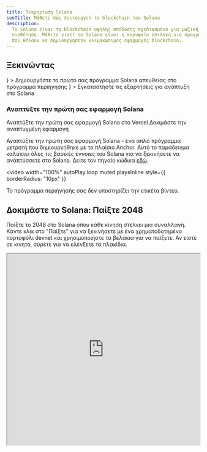 ```yaml
---
title: Τεκμηρίωση Solana
seoTitle: Μάθετε πώς λειτουργεί το blockchain του Solana
description:
  Το Solana είναι το blockchain υψηλής απόδοσης σχεδιασμένο για μαζική
  υιοθέτηση. Μάθετε γιατί το Solana είναι η κορυφαία επιλογή για προγραμματιστές
  που θέλουν να δημιουργήσουν κλιμακώσιμες εφαρμογές blockchain.
---
```


## Ξεκινώντας

<Cards>
  <Card
    title="Γρήγορη εκκίνηση"
    href="/docs/intro/quick-start"
    icon={<Rocket />}
  >
    Δημιουργήστε το πρώτο σας πρόγραμμα Solana απευθείας στο πρόγραμμα
    περιήγησης
  </Card>
  <Card
    title="Ρύθμιση τοπικού περιβάλλοντος"
    href="/docs/intro/installation"
    icon={<Download />}
  >
    Εγκαταστήστε τις εξαρτήσεις για ανάπτυξη στο Solana
  </Card>
</Cards>

### Αναπτύξτε την πρώτη σας εφαρμογή Solana

<Cards>
  <Card
    title="Ανάπτυξη στο Vercel"
    href="https://vercel.com/new/clone?repository-url=https%3A%2F%2Fgithub.com%2Fsolana-developers%2Fanchor-web3js-nextjs&root-directory=frontend&demo-title=Anchor%20Web3.js%20Next.js%20Demo&demo-description=An%20example%20deployment%20of%20the%20Anchor%20Web3.js%20Next.js%20project.&demo-url=https%3A%2F%2Fanchor-web3js-nextjs.vercel.app%2F&project-name=anchor-web3js-nextjs&repository-name=anchor-web3js-nextjs"
  >
    Αναπτύξτε την πρώτη σας εφαρμογή Solana στο Vercel
  </Card>
  <Card
    title="Προεπισκόπηση Vercel"
    href="https://anchor-web3js-nextjs-jade.vercel.app/"
  >
    Δοκιμάστε την αναπτυγμένη εφαρμογή
  </Card>
</Cards>

Αναπτύξτε την πρώτη σας εφαρμογή Solana - ένα απλό πρόγραμμα μετρητή που
δημιουργήθηκε με το πλαίσιο Anchor. Αυτό το παράδειγμα καλύπτει όλες τις βασικές
έννοιες του Solana για να ξεκινήσετε να αναπτύσσετε στο Solana. Δείτε τον πηγαίο
κώδικα [εδώ](https://github.com/solana-developers/anchor-web3js-nextjs).

<Accordions>
<Accordion title="Επίδειξη εφαρμογής">

<video
  width="100%"
  autoPlay
  loop
  muted
  playsInline
  style={{
    borderRadius: "10px"
  }}
>
  <source src="/assets/docs/counter.mp4" type="video/mp4" />
  Το πρόγραμμα περιήγησής σας δεν υποστηρίζει την ετικέτα βίντεο.
</video>

</Accordion>
</Accordions>

## Δοκιμάστε το Solana: Παίξτε 2048

Παίξτε το 2048 στο Solana όπου κάθε κίνηση στέλνει μια συναλλαγή. Κάντε κλικ στο
"Παίξτε" για να ξεκινήσετε με ένα χρηματοδοτημένο πορτοφόλι devnet και
χρησιμοποιήστε τα βελάκια για να παίξετε. Αν είστε σε κινητό, σύρετε για να
ελέγξετε τα πλακίδια.

<Accordions>
<Accordion title="Παίξτε Solana 2048">

<iframe
  src="https://solplay.de/solana-2048/"
  width="100%"
  height="500"
  style={{
    borderRadius: "12px",
    border: "2px solid rgba(0, 0, 0, 0.2)",
    maxWidth: "100%",
    minHeight: "300px",
    aspectRatio: "1"
  }}
  scrolling="no"
/>

</Accordion>
</Accordions>

Δημιουργήθηκε από τον [Jonas](https://x.com/SolPlay_jonas), από την ομάδα DevRel
του Solana Foundation.

## Ξεκινήστε να μαθαίνετε

Μάθετε τις βασικές έννοιες που αφορούν ειδικά την ανάπτυξη στο Solana.

<Cards>
  <Card title="Λογαριασμοί" href="/docs/core/accounts">
    Πώς η Solana αποθηκεύει δεδομένα
  </Card>
  <Card title="Χρεώσεις στο Solana" href="/docs/core/fees">
    Κόστη για την αποστολή συναλλαγών στο Solana
  </Card>
  <Card title="Συναλλαγές" href="/docs/core/transactions">
    Πώς να αλληλεπιδράσετε με το δίκτυο Solana
  </Card>
  <Card title="Προγράμματα" href="/docs/core/programs">
    Smart contracts στο Solana
  </Card>
  <Card title="Programs Derived Address" href="/docs/core/pda">
    Πώς να δημιουργήσετε ντετερμινιστικές διευθύνσεις
  </Card>
  <Card title="Cross Program Invocation" href="/docs/core/cpi">
    Πώς να καλέσετε ένα πρόγραμμα από ένα άλλο
  </Card>
</Cards>

### Ανάπτυξη στην πλευρά του πελάτη

Εάν αναπτύσσετε στην πλευρά του πελάτη, τα ακόλουθα SDK που έχουν συνεισφέρει
από την κοινότητα σας βοηθούν να αλληλεπιδράσετε με το δίκτυο σε δημοφιλείς
γλώσσες:

| Γλώσσα     | SDK                                                                                                                                       |
| ---------- | ----------------------------------------------------------------------------------------------------------------------------------------- |
| Rust       | [solana_sdk](https://docs.rs/solana-sdk/latest/solana_sdk/)                                                                               |
| Typescript | [@solana/web3.js](https://github.com/anza-xyz/solana-web3.js)                                                                             |
| Python     | [solders](https://github.com/kevinheavey/solders)                                                                                         |
| Java       | [sava](https://sava.software) or [solanaj](https://github.com/skynetcap/solanaj) or [solana4j](https://github.com/LMAX-Exchange/solana4j) |
| C++        | [solcpp](https://github.com/mschneider/solcpp) or [solana-c](https://github.com/VAR-META-Tech/solana-c-sdk)                               |
| Go         | [solana-go](https://github.com/gagliardetto/solana-go)                                                                                    |
| Kotlin     | [sol4k](https://github.com/sol4k/sol4k) or [solanaKT](https://github.com/metaplex-foundation/SolanaKT)                                    |
| Dart       | [solana](https://github.com/espresso-cash/espresso-cash-public/tree/master/packages/solana)                                               |
| C#         | [solnet](https://github.com/bmresearch/Solnet)                                                                                            |
| GdScript   | [godot](https://github.com/Virus-Axel/godot-solana-sdk/)                                                                                  |

## Λειτουργία ενός validator

Εξερευνήστε τι χρειάζεται για να λειτουργήσετε έναν validator του Solana και να
βοηθήσετε στην ασφάλεια του δικτύου.

<Cards>
  <Card title="Validators" href="https://docs.anza.xyz/validator/anatomy">
    Μεμονωμένοι κόμβοι που ασφαλίζουν το δίκτυο Solana
  </Card>
  <Card
    title="Απαιτήσεις συστήματος"
    href="https://docs.anza.xyz/operations/requirements"
  >
    Προτεινόμενες απαιτήσεις υλικού και SOL που απαιτούνται για τη λειτουργία
    ενός validator
  </Card>
  <Card
    title="Ρύθμιση Validator"
    href="https://docs.anza.xyz/operations/setup-a-validator"
  >
    Ρυθμίστε έναν validator και συνδεθείτε σε ένα cluster για πρώτη φορά
  </Card>
</Cards>

## Λήψη υποστήριξης

Λάβετε βοήθεια από την κοινότητα Solana στο
[Solana StackExchange](https://solana.stackexchange.com).
